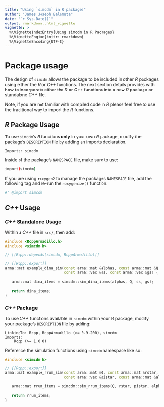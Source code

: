 ```yaml
---
title: "Using `simcdm` in R packages"
author: "James Joseph Balamuta"
date: "`r Sys.Date()`"
output: rmarkdown::html_vignette
vignette: >
  %\VignetteIndexEntry{Using simcdm in R Packages}
  %\VignetteEngine{knitr::rmarkdown}
  %\VignetteEncoding{UTF-8}
---
```


# Package usage

The design of `simcdm` allows the package to be included in other _R_ packages
using either the _R_ or _C++_ functions.  The next section details provides
with how to incorporate either the _R_ or _C++_ functions into a new _R_
package or standalone _C++_ file. 

Note, if you are not familiar with compiled code in _R_ please 
feel free to use the traditional way to import the _R_ functions.

## _R_ Package Usage

To use `simcdm`'s _R_ functions **only** in your own _R_ package, modify
the package's `DESCRIPTION` file by adding an imports declaration.

```bash
Imports: simcdm
```

Inside of the package's `NAMESPACE` file, make sure to use:

```bash
import(simcdm)
```

If you are using `roxygen2` to manage the packages `NAMESPACE` file, add
the following tag and re-run the `roxygenize()` function.

```bash
#' @import simcdm
```

## _C++_ Usage


### _C++_ Standalone Usage

Within a _C++_ file  in `src/`, then add:

```cpp
#include <RcppArmadillo.h>
#include <simcdm.h>

// [[Rcpp::depends(simcdm, RcppArmadillo)]]

// [[Rcpp::export]]
arma::mat example_dina_sim(const arma::mat &alphas, const arma::mat &Q,
                           const arma::vec &ss, const arma::vec &gs) { 
                           
   arma::mat dina_items = simcdm::sim_dina_items(alphas, Q, ss, gs);
   
   return dina_items;
}
```

### _C++_ Package

To use _C++_ functions available in `simcdm` within your R package, 
modify your package's `DESCRIPTION` file by adding:

    LinkingTo: Rcpp, RcppArmadillo (>= 0.9.200), simcdm
    Imports:
        Rcpp (>= 1.0.0)

Reference the simulation functions using `simcdm` namespace like so: 

```cpp
#include <simcdm.h>

// [[Rcpp::export]]
arma::mat example_rrum_sim(const arma::mat &Q, const arma::mat &rstar,
                           const arma::vec &pistar, const arma::mat &alpha) { 
                           
   arma::mat rrum_items = simcdm::sim_rrum_items(Q, rstar, pistar, alpha);
   
   return rrum_items;
}
```
